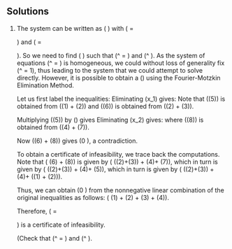 ## Solutions {-}

1.  The system can be written as \(\mm{A}\vec{x} \geq \vec{b}\)
    with \(\mm{A} = \begin{bmatrix}
    1 & 1 & 2 \\
    -1 & 1 & 1 \\
    1 & -1 & 1 \\
    0 & -1 & -3 \end{bmatrix}\) and
    \(\vec{b} = \begin{bmatrix} 1 \\ 2 \\ 1 \\ 0\end{bmatrix}\).
    So we need to find \(\vec{y} \geq 0\) such that
    \(\vec{y}^\mathsf{T} \mm{A} = \vec{0}\)
    and \(\vec{y}^\mathsf{T} \vec{b} \gt 0\).
    As the system of equations 
    \(\vec{y}^\mathsf{T} \mm{A} = \vec{0}\) is homogeneous,
    we could without loss of generality fix
    \(\vec{y}^\mathsf{T} \vec{b} = 1\), thus leading to
    the system 
    \begin{eqnarray*}
    \vec{y}^\mathsf{T}\mm{A} = \vec{0} \\
    \vec{y}^\mathsf{T}\vec{b} = 1 \\
    \vec{y} \geq \vec{0}
    \end{eqnarray*}
    that we could attempt to solve directly.
    However, it is possible to obtain a \(\vec{y}\) using 
    the Fourier-Motzkin Elimination Method.
    
    
    Let us first label the inequalities:
    \begin{eqnarray*}
    x_1 + x_2 + 2x_3& \geq & 1~~~~~(1) \\
    -x_1 + x_2 + x_3 & \geq & 2~~~~~(2) \\
    x_1-x_2 + x_3  & \geq & 1~~~~~(3) \\
    -x_2 - 3x_3 & \geq & 0.~~~~(4)
    \end{eqnarray*}
    Eliminating \(x_1\) gives:
    \begin{eqnarray*}
    -x_2 - 3x_3 & \geq & 0~~~~~(4) \\
    2x_2 + 3x_3& \geq & 3~~~~~(5) \\
    2x_3  & \geq & 3.~~~~(6) \\
    \end{eqnarray*}
    Note that \((5)\) is obtained from \((1) + (2)\) and
    \((6)\) is obtained from \((2) + (3)\).
    
    
    Multiplying \((5)\) by \(\frac{1}{2}\) gives
    \begin{eqnarray*}
    -x_2 - 3x_3 & \geq & 0~~~~~~(4) \\
    x_2 + \frac{3}{2}x_3& \geq & \frac{3}{2}~~~~(7) \\
    2x_3  & \geq & 3.~~~~~(6) \\
    \end{eqnarray*}
    Eliminating \(x_2\) gives:
    \begin{eqnarray*}
    2x_3  & \geq & 3~~~~~~~(6) \\
    - \frac{3}{2} x_3 & \geq & \frac{3}{2}~~~~~(8)
    \end{eqnarray*}
    where \((8)\) is obtained from \((4) + (7)\).
    
    
    Now \(\frac{3}{4}\times (6) + (8)\) 
    gives \(0 \geq \frac{15}{4}\), a contradiction.
    
    
    To obtain a certificate of infeasibility, we trace back the computations.
    Note that
     \(\frac{3}{4} (6) + (8)\) is given by
     \(\frac{3}{4} ((2)+(3)) + (4)+ (7)\), which in turn is given by
     \(\frac{3}{4} ((2)+(3)) + (4)+ \frac{1}{2}(5)\), which in turn is given by
     \(\frac{3}{4} ((2)+(3)) + (4)+ \frac{1}{2}((1) + (2))\).
    
    
    Thus, we can obtain \(0 \geq \frac{15}{4}\) from the nonnegative
    linear combination of the original inequalities as follows:
    \(\frac{1}{2} (1) + \frac{5}{4} (2) + \frac{3}{4} (3) + (4)\).
    
    
    Therefore, \(\vec{y} = \begin{bmatrix}
    \frac{1}{2} \\ \frac{5}{4} \\ \frac{3}{4} \\ 1\end{bmatrix}\)
    is a certificate of infeasibility.
    
    
    (Check that \(\vec{y}^\mathsf{T}\mm{A} = \vec{0}\) and
    \(\vec{y}^\mathsf{T} \vec{b} \gt 0\).
